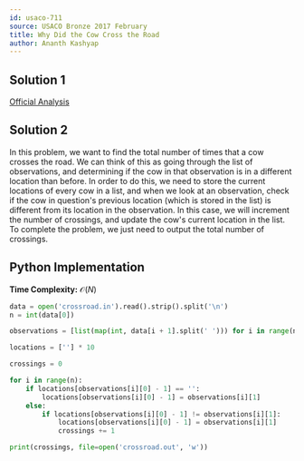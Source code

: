 ```yaml
---
id: usaco-711
source: USACO Bronze 2017 February
title: Why Did the Cow Cross the Road
author: Ananth Kashyap
---
```


## Solution 1

[Official Analysis](http://www.usaco.org/current/data/sol_crossroad_bronze_feb17.html)

## Solution 2
In this problem, we want to find the total number of times that a cow crosses the road. We can think of this as going through the list of observations, and determining if the cow in that observation is in a different location than before. In order to do this, we need to store the current locations of every cow in a list, and when we look at an observation, check if the cow in question's previous location (which is stored in the list) is different from its location in the observation. In this case, we will increment the number of crossings, and update the cow's current location in the list. To complete the problem, we just need to output the total number of crossings.


## Python Implementation

**Time Complexity:** $\mathcal{O}(N)$

<LanguageSection>
<PySection>

```py
data = open('crossroad.in').read().strip().split('\n')
n = int(data[0])

observations = [list(map(int, data[i + 1].split(' '))) for i in range(n)]

locations = [''] * 10

crossings = 0

for i in range(n):
	if locations[observations[i][0] - 1] == '':
		locations[observations[i][0] - 1] = observations[i][1]
	else:
		if locations[observations[i][0] - 1] != observations[i][1]:
			locations[observations[i][0] - 1] = observations[i][1]
			crossings += 1

print(crossings, file=open('crossroad.out', 'w'))
```

</PySection>

</LanguageSection>

